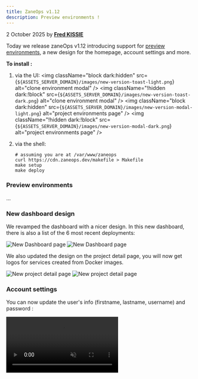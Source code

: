 ```yaml
---
title: ZaneOps v1.12
description: Preview environments !
---
```




<span className='text-gray-600 dark:text-gray-400'>2 October 2025</span> by [**Fred KISSIE**](https://github.com/Fredkiss3)


Today we release zaneOps v1.12 introducing support for [preview environments](#), a new design for the homepage, account settings and more.

**To install :**


1. via the UI:
    <img className="block dark:hidden" src={`${ASSETS_SERVER_DOMAIN}/images/new-version-toast-light.png`} alt="clone environment modal" />
    <img className="!hidden dark:!block" src={`${ASSETS_SERVER_DOMAIN}/images/new-version-toast-dark.png`} alt="clone environment modal" />
    <img className="block dark:hidden" src={`${ASSETS_SERVER_DOMAIN}/images/new-version-modal-light.png`} alt="project environments page" />
    <img className="!hidden dark:!block" src={`${ASSETS_SERVER_DOMAIN}/images/new-version-modal-dark.png`} alt="project environments page" />

2. via the shell:
    ```shell
    # assuming you are at /var/www/zaneops
    curl https://cdn.zaneops.dev/makefile > Makefile
    make setup
    make deploy
    ```


### Preview environments

...

### New dashboard design

We revamped the dashboard with a nicer design. In this new dashboard, there is also a list of the 6 most recent deployments:

<img className="block dark:hidden" src="/images/new-dashboard-light.png" alt="New Dashboard page" />
<img className="!hidden dark:!block" src="/images/new-dashboard-dark.png" alt="New Dashboard page" />

We also updated the design on the project detail page, you will now get logos for services created from Docker images.

<img className="block dark:hidden" src="/images/new-project-detail-light.png" alt="New project detail page" />
<img className="!hidden dark:!block" src="/images/new-project-detail-dark.png" alt="New project detail page" />


### Account settings

You can now update the user's info (firstname, lastname, username) and password :

<video src="https://assets.zaneops.dev/videos/account-settings.mp4" alt="Account settings" muted controls />

### Other changes

- In the next versions of ZaneOps, a persistent toast will be shown while updating to a new version:
    <video src="https://assets.zaneops.dev/videos/auto-update-toast.mp4" alt="Auto update toast" muted controls />
    
- Terminals have now a light & Dark theme
    <img src="/images/terminal-light.png" alt="Terminal" />
    <img src="/images/terminal-dark.png" alt="Terminal" />

- When selecting branch for a repository, a list of branches will be shown for autocomplete:
   
    <img className="block dark:hidden rounded-md" src="/images/repo-branch-autocomplete-light.png" alt="Autocomplete git branches for a repository" />
    <img className="!hidden dark:!block rounded-md" src="/images/repo-branch-autocomplete-dark.png" alt="Autocomplete git branches for a repository" />

- Same for docker images in the service's settings page:
   
    <img className="block dark:hidden rounded-md" src="/images/docker-image-autocomplete-light.png" alt="Autocomplete docker images" />
    <img className="!hidden dark:!block rounded-md" src="/images/docker-image-autocomplete-dark.png" alt="Autocomplete docker images" />

- New theme switcher to allow you to select between light & dark mode:
    <video src="https://assets.zaneops.dev/videos/theme switcher.mp4" alt="Theme switcher" muted controls />

- Starting from `v1.12`, release notes for next versions will be shown directly in ZaneOps's dashboard: 
   <img src="/images/release-notes.png" alt="Changelog" className='rounded-md shadow-md my-4 mx-auto' />
